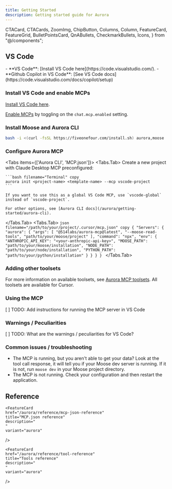 ```yaml
---
title: Getting Started
description: Getting started guide for Aurora
---
```


  CTACard,
  CTACards,
  ZoomImg,
  ChipButton,
  Columns,
  Column,
  FeatureCard,
  FeatureGrid,
  BulletPointsCard,
  QnABullets,
  CheckmarkBullets,
  Icons,
} from "@/components";


## VS Code

<Steps>

<Callout type="info" title="Additional requirements">
- **VS Code**: [Install VS Code here](https://code.visualstudio.com/).
- **Github Copilot in VS Code**: [See VS Code docs](https://code.visualstudio.com/docs/copilot/setup)
</Callout>

### Install VS Code and enable MCPs
[Install VS Code here](https://code.visualstudio.com/). 

[Enable MCPs](vscode://settings/chat.mcp.enabled) by toggling on the `chat.mcp.enabled` setting.

### Install Moose and Aurora CLI

```bash filename="Terminal" copy
bash -i <(curl -fsSL https://fiveonefour.com/install.sh) aurora,moose
```

### Configure Aurora MCP

<Tabs items={['Aurora CLI', 'MCP.json']}>
  <Tabs.Tab>
    Create a new project with Claude Desktop MCP preconfigured: 

    ```bash filename="Terminal" copy
    aurora init <project-name> <template-name> --mcp vscode-project
    ```

    If you want to use this as a global VS Code MCP, use `vscode-global` instead of `vscode-project`.

    For other options, see [Aurora CLI docs](/aurora/getting-started/aurora-cli).
  </Tabs.Tab>
  <Tabs.Tab>
    ```json filename="/path/to/your/project/.cursor/mcp.json" copy
    {
      "Servers": {
        "aurora": {
          "args": [
            "@514labs/aurora-mcp@latest",
            "--moose-read-tools",
            "path/to/your/moose/project"
          ],
          "command": "npx",
          "env": {
            "ANTHROPIC_API_KEY": "<your-anthropic-api-key>",
            "MOOSE_PATH": "path/to/your/moose/installation",
            "NODE_PATH": "path/to/your/node/installation",
            "PYTHON_PATH": "path/to/your/python/installation"
          }
        }
      }
    }
    ```
  </Tabs.Tab>
</Tabs>

### Adding other toolsets

For more information on available toolsets, see [Aurora MCP toolsets](/aurora/reference/tool-reference). All toolsets are available for Cursor.

### Using the MCP

[ ] TODO: Add instructions for running the MCP server in VS Code

</Steps>

### Warnings / Peculiarities

[ ] TODO: What are the warnings / peculiarities for VS Code?

### Common issues / troubleshooting

* The MCP is running, but you aren't able to get your data? Look at the tool call response, it will tell you if your Moose dev server is running. If it is not, run `moose dev` in your Moose project directory.
* The MCP is not running. Check your configuration and then restart the application.  

## Reference
<FeatureGrid columns={3}>
  
  <FeatureCard
    href="/aurora/reference/cli-reference"
    title="CLI reference"
    description="
    "
    variant="aurora"
  />

    <FeatureCard
    href="/aurora/reference/mcp-json-reference"
    title="MCP.json reference"
    description="
    "
    variant="aurora"
  />

    <FeatureCard
    href="/aurora/reference/tool-reference"
    title="Tools reference"
    description="
    "
    variant="aurora"
  />

</FeatureGrid>